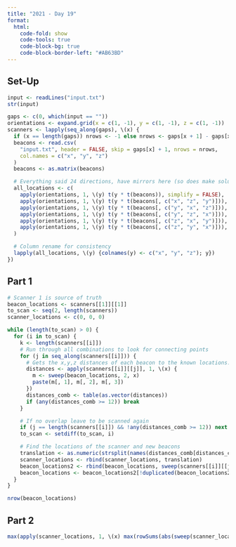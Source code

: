 ```yaml
---
title: "2021 - Day 19"
format:
  html:
    code-fold: show
    code-tools: true
    code-block-bg: true
    code-block-border-left: "#AB63BD"
---
```


## Set-Up

```r
input <- readLines("input.txt")
str(input)

gaps <- c(0, which(input == ""))
orientations <- expand.grid(x = c(1, -1), y = c(1, -1), z = c(1, -1))
scanners <- lapply(seq_along(gaps), \(x) {
  if (x == length(gaps)) nrows <- -1 else nrows <- gaps[x + 1] - gaps[x] - 2
  beacons <- read.csv(
    "input.txt", header = FALSE, skip = gaps[x] + 1, nrows = nrows,
    col.names = c("x", "y", "z")
  )
  beacons <- as.matrix(beacons)

  # Everything said 24 directions, have mirrors here (so does make solution slower)
  all_locations <- c(
    apply(orientations, 1, \(y) t(y * t(beacons)), simplify = FALSE),
    apply(orientations, 1, \(y) t(y * t(beacons[, c("x", "z", "y")])), simplify = FALSE),
    apply(orientations, 1, \(y) t(y * t(beacons[, c("y", "x", "z")])), simplify = FALSE),
    apply(orientations, 1, \(y) t(y * t(beacons[, c("y", "z", "x")])), simplify = FALSE),
    apply(orientations, 1, \(y) t(y * t(beacons[, c("z", "x", "y")])), simplify = FALSE),
    apply(orientations, 1, \(y) t(y * t(beacons[, c("z", "y", "x")])), simplify = FALSE)
  )

  # Column rename for consistency
  lapply(all_locations, \(y) {colnames(y) <- c("x", "y", "z"); y})
})
```

## Part 1

```r
# Scanner 1 is source of truth
beacon_locations <- scanners[[1]][[1]]
to_scan <- seq(2, length(scanners))
scanner_locations <- c(0, 0, 0)

while (length(to_scan) > 0) {
  for (i in to_scan) {
    k <- length(scanners[[i]])
    # Run through all combinations to look for connecting points
    for (j in seq_along(scanners[[i]])) {
      # Gets the x,y,z distances of each beacon to the known locations. Pasting together for speed
      distances <- apply(scanners[[i]][[j]], 1, \(x) {
        m <- sweep(beacon_locations, 2, x)
        paste(m[, 1], m[, 2], m[, 3])
      })
      distances_comb <- table(as.vector(distances))
      if (any(distances_comb >= 12)) break
    }

    # If no overlap leave to be scanned again
    if (j == length(scanners[[i]]) && !any(distances_comb >= 12)) next
    to_scan <- setdiff(to_scan, i)

    # Find the locations of the scanner and new beacons
    translation <- as.numeric(strsplit(names(distances_comb[distances_comb >= 12]), " ")[[1]])
    scanner_locations <- rbind(scanner_locations, translation)
    beacon_locations2 <- rbind(beacon_locations, sweep(scanners[[i]][[j]], 2, translation, "+"))
    beacon_locations <- beacon_locations2[!duplicated(beacon_locations2), ]
  }
}

nrow(beacon_locations)
```

## Part 2

```r
max(apply(scanner_locations, 1, \(x) max(rowSums(abs(sweep(scanner_locations, 2, x))))))
```
